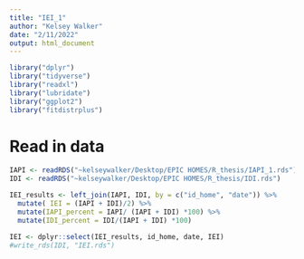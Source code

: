 ```yaml
---
title: "IEI_1"
author: "Kelsey Walker"
date: "2/11/2022"
output: html_document
---
```

```r
library("dplyr")
library("tidyverse")
library("readxl")
library("lubridate")
library("ggplot2")
library("fitdistrplus")
```

# Read in data
```r
IAPI <- readRDS("~kelseywalker/Desktop/EPIC HOMES/R_thesis/IAPI_1.rds") 
IDI <- readRDS("~kelseywalker/Desktop/EPIC HOMES/R_thesis/IDI.rds") 
```

```r
IEI_results <- left_join(IAPI, IDI, by = c("id_home", "date")) %>%
  mutate( IEI = (IAPI + IDI)/2) %>%
  mutate(IAPI_percent = IAPI/ (IAPI + IDI) *100) %>%
  mutate(IDI_percent = IDI/(IAPI + IDI) *100)

IEI <- dplyr::select(IEI_results, id_home, date, IEI)
#write_rds(IDI, "IEI.rds")

```

